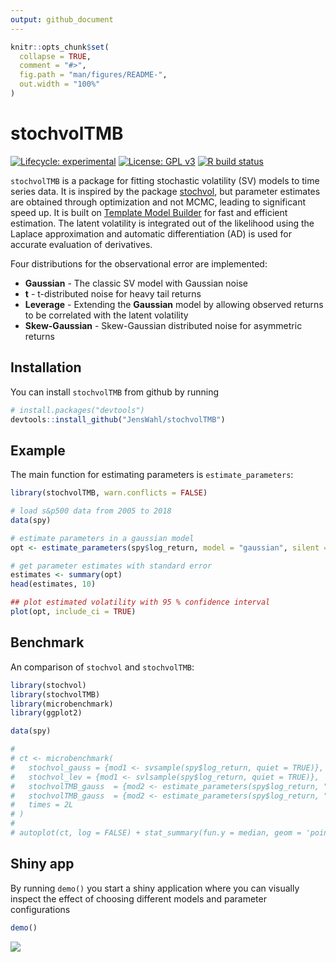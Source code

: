 ```yaml
---
output: github_document
---
```


<!-- README.md is generated from README.Rmd. Please edit that file -->

```r
knitr::opts_chunk$set(
  collapse = TRUE,
  comment = "#>",
  fig.path = "man/figures/README-",
  out.width = "100%"
)
```

# stochvolTMB

<!-- badges: start -->
[![Lifecycle: experimental](https://img.shields.io/badge/lifecycle-experimental-orange.svg)](https://www.tidyverse.org/lifecycle/#experimental)
[![License: GPL v3](https://img.shields.io/badge/License-GPLv3-blue.svg)](https://www.gnu.org/licenses/gpl-3.0)
[![R build status](https://github.com/JensWahl/stochvolTMB/workflows/R-CMD-check/badge.svg)](https://github.com/JensWahl/stochvolTMB/actions)
<!-- badges: end -->

`stochvolTMB` is a package for fitting stochastic volatility (SV) models to time series data. It is inspired by the package [stochvol](https://github.com/gregorkastner/stochvol), but parameter estimates are obtained through optimization and not MCMC, leading to significant speed up. It is built on [Template Model Builder](https://github.com/kaskr/adcomp) for fast and efficient estimation. The latent volatility is integrated out of the likelihood using the Laplace approximation and automatic differentiation (AD) is used for accurate evaluation of derivatives. 

Four distributions for the observational error are implemented: 

* **Gaussian** - The classic SV model with Gaussian noise 
* **t** - t-distributed noise for heavy tail returns 
* **Leverage** -  Extending the **Gaussian** model by allowing observed returns to be correlated with the latent volatility
* **Skew-Gaussian** - Skew-Gaussian distributed noise for asymmetric returns


## Installation

You can install `stochvolTMB` from github by running 

``` r
# install.packages("devtools")
devtools::install_github("JensWahl/stochvolTMB")
```


## Example

The main function for estimating parameters is `estimate_parameters`:

```r
library(stochvolTMB, warn.conflicts = FALSE)

# load s&p500 data from 2005 to 2018
data(spy)

# estimate parameters in a gaussian model
opt <- estimate_parameters(spy$log_return, model = "gaussian", silent = TRUE)

# get parameter estimates with standard error
estimates <- summary(opt)
head(estimates, 10)

## plot estimated volatility with 95 % confidence interval
plot(opt, include_ci = TRUE)
```

## Benchmark

An comparison of `stochvol` and `stochvolTMB`: 

```r
library(stochvol)
library(stochvolTMB)
library(microbenchmark)
library(ggplot2)

data(spy)

# 
# ct <- microbenchmark(
#   stochvol_gauss = {mod1 <- svsample(spy$log_return, quiet = TRUE)},
#   stochvol_lev = {mod1 <- svlsample(spy$log_return, quiet = TRUE)},
#   stochvolTMB_gauss  = {mod2 <- estimate_parameters(spy$log_return, "gaussian", silent = TRUE)},
#   stochvolTMB_gauss  = {mod2 <- estimate_parameters(spy$log_return, "gaussian", silent = TRUE)},
#   times = 2L
# )
# 
# autoplot(ct, log = FALSE) + stat_summary(fun.y = median, geom = 'point', size = 2)

```

## Shiny app 

By running `demo()` you start a shiny application where you can visually inspect the effect of choosing different models and parameter configurations 

```r
demo()
```

![](man/figures/shinyApp.png)
